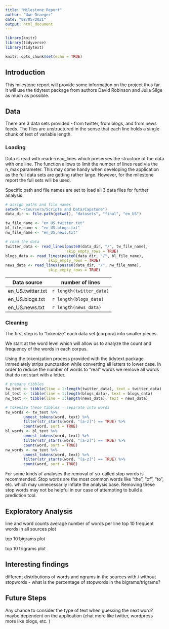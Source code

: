 ```yaml
---
title: "Milestone Report"
author: "Uwe Draeger"
date: "08/05/2021"
output: html_document
---
```


```r
library(knitr)
library(tidyverse)
library(tidytext)

knitr::opts_chunk$set(echo = TRUE)

```

## Introduction

This milestone report will provide some information on the project 
thus far. It will use the tidytext package from authors David Robinson and Julia Silge as much as possible.


## Data

There are 3 data sets provided - from twitter, from blogs, and from  news feeds. 
The files are unstructured in the sense that each line holds a single chunk of text of variable length.

### Loading

Data is read with readr::read_lines which preserves the structure of the data with one line. The function allows to limit the number of lines read via the n_max parameter. This may come handy when developing the application as the full data sets are getting rather large. However, for the milestone report the full sets will be used.

Specific path and file names are set to load all 3 data files for further analysis. 

```r

# assign paths and file names
setwd("~/Coursera/Scripts and Data/Capstone")
data_dir <- file.path(getwd(), "datasets", "final", "en_US")

tw_file_name <- "en_US.twitter.txt"
bl_file_name <- "en_US.blogs.txt"
nw_file_name <- "en_US.news.txt"

# read the data 
twitter_data <- read_lines(paste0(data_dir, "/", tw_file_name),
                           skip_empty_rows = TRUE)
blogs_data <- read_lines(paste0(data_dir, "/", bl_file_name),
                   skip_empty_rows = TRUE)
news_data <- read_lines(paste0(data_dir, "/", nw_file_name),
                   skip_empty_rows = TRUE)

```

Data source       | number of lines
------------------|-------------------------
en_US.twitter.txt | `r length(twitter_data)`
en_US.blogs.txt   | `r length(blogs_data)`
en_US.news.txt    | `r length(news_data)`

### Cleaning

The first step is to "tokenize" each data set (corpora) into smaller pieces. 

We start at the word level which will allow us to analyze the count and frequency of the words in each corpus.

Using the tokenization process provided with the tidytext package immediately strips punctuation while converting all letters to lower case. In order to reduce the number of words to "real" words we remove all words that do not start with a letter.

```r

# prepare tibbles 
tw_text <- tibble(line = 1:length(twitter_data), text = twitter_data)
bl_text <- tibble(line = 1:length(blogs_data), text = blogs_data)
nw_text <- tibble(line = 1:length(news_data), text = news_data)

# tokenize these tibbles - separate into words 
tw_words <- tw_text %>%
        unnest_tokens(word, text) %>%
        filter(str_starts(word, "[a-z]") == TRUE) %>%
        count(word, sort = TRUE)
bl_words <- bl_text %>% 
        unnest_tokens(word, text) %>%
        filter(str_starts(word, "[a-z]") == TRUE) %>%
        count(word, sort = TRUE)
nw_words <- nw_text %>% 
        unnest_tokens(word, text) %>%
        filter(str_starts(word, "[a-z]") == TRUE) %>%
        count(word, sort = TRUE)

```

For some kinds of analyses the removal of so-called stop words is recommended. Stop words are the most common words like "the", "of", "to", etc. which may unnecessarily inflate the analysis base. 
Removing these stop words may not be helpful in our case of attempting to build a prediction tool.


## Exploratory Analysis

line and word counts
average number of words per line
top 10 frequent words in all sources
plot

top 10 bigrams
plot

top 10 trigrams
plot



## Interesting findings

different distributions of words and ngrams in the sources
with / without stopwords
        - what is the percentage of stopwords in the bigrams/trigrams?

## Future Steps

Any chance to consider the type of text when guessing the next word?
maybe dependent on the application (chat more like twitter, wordpress more like blogs, etc. )